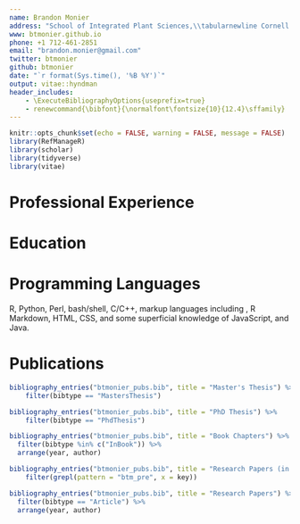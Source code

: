 ```yaml
---
name: Brandon Monier
address: "School of Integrated Plant Sciences,\\tabularnewline Cornell University, Ithaca, New York"
www: btmonier.github.io
phone: +1 712-461-2851
email: "brandon.monier@gmail.com"
twitter: btmonier
github: btmonier
date: "`r format(Sys.time(), '%B %Y')`"
output: vitae::hyndman
header_includes:
    - \ExecuteBibliographyOptions{useprefix=true}
    - renewcommand{\bibfont}{\normalfont\fontsize{10}{12.4}\sffamily}
---
```


```r
knitr::opts_chunk$set(echo = FALSE, warning = FALSE, message = FALSE)
library(RefManageR)
library(scholar)
library(tidyverse)
library(vitae)
```

# Professional Experience
\begin{tabular}{rll}
    2018 - present & \textbf{Postdoctoral Researcher} in Dr. Ed Buckler's laboratory \\
                   & School of Integrated Plant Sciences, Cornell University
\end{tabular}

\hfill

# Education
\begin{tabular}{rll}
    2018 & \textbf{Ph.D.} & \textbf{Department of Biology and Microbiology} \\
         &                & South Dakota State University \\
         &                & \textit{Supervisors}: Drs. Heike B{\"u}cking and Jose Gonzalez-Hernandez \\[8pt]
    2013 & \textbf{M.S.}  & \textbf{Department of Agronomy, Horticulture and Plant Science} \\
         &                & South Dakota State University \\
         &                & \textit{Supervisor}: Dr. Jose Gonzalez-Hernandez \\[8pt]
    2008 & \textbf{B.S.}  & \textbf{Microbiology} \\
         &                & South Dakota State Univeristy \\
\end{tabular}

\hfill

# Programming Languages
R, Python, Perl, bash/shell, C/C++, markup languages including \LaTeX,
R Markdown, HTML, CSS, and some superficial knowledge of JavaScript, and Java.

\hfill

# Publications

```r
bibliography_entries("btmonier_pubs.bib", title = "Master's Thesis") %>%
    filter(bibtype == "MastersThesis")
```

```r
bibliography_entries("btmonier_pubs.bib", title = "PhD Thesis") %>%
    filter(bibtype == "PhdThesis")
```

```r
bibliography_entries("btmonier_pubs.bib", title = "Book Chapters") %>%
  filter(bibtype %in% c("InBook")) %>%
  arrange(year, author)
```

```r
bibliography_entries("btmonier_pubs.bib", title = "Research Papers (in preparation)") %>%
    filter(grepl(pattern = "btm_pre", x = key))
```

```r
bibliography_entries("btmonier_pubs.bib", title = "Research Papers") %>%
  filter(bibtype == "Article") %>%
  arrange(year, author)
```
